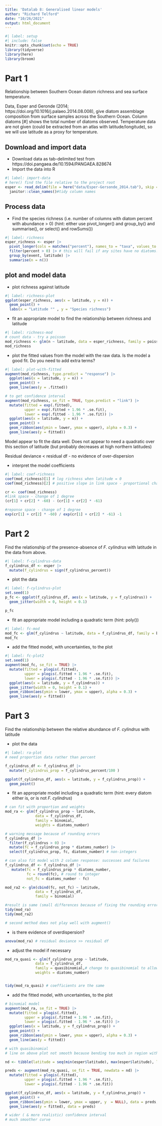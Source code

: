 ```yaml
---
title: 'Datalab 8: Generalised linear models'
author: "Richard Telford"
date: "10/26/2021"
output: html_document
---
```


```r
#| label: setup
#| include: false
knitr::opts_chunk$set(echo = TRUE)
library(tidyverse)
library(here)
library(broom)

```

# Part 1

Relationship between Southern Ocean diatom richness and sea surface temperature.

Data, Esper and Geronde (2014; https://doi.org/10.1016/j.palaeo.2014.08.008), give diatom assemblage composition from surface samples across the Southern Ocean. 
Column diatoms [#] shows the total number of diatoms observed.
Temperature data are not given (could be extracted from an atlas with latitude/longitude), so we will use latitude as a proxy for temperature.

## Download and import data

- Download data as tab-delimited test from https://doi.pangaea.de/10.1594/PANGAEA.828674
- Import the data into R

```r
#| label: import-data
# here() find the file relative to the project root
esper <- read_delim(file = here("data/Esper-Gersonde_2014.tab"), skip = 155, delim = "\t") |> 
  janitor::clean_names()#tidy column names
```



## Process data
- Find the species richness (i.e. number of columns with diatom percent with abundance > 0) (hint: either use pivot_longer() and group_by() and summarise(), or select() and rowSums())

```r
#| label: richness
esper_richness <- esper |> 
  pivot_longer(cols = matches("percent"), names_to = "taxa", values_to = "percent") |> # could also cols = a_actinochilus_percent:diatoms_indet_percent (should probably remove diatoms_indet_percent is it not a real species)
  filter(percent > 0) |> # this will fail if any sites have no diatoms. In that case use summarise(n = sum(percent > 0))
  group_by(event, latitude) |> 
  summarise(n = n())
```



## plot and model data

- plot richness against latitude

```r
#| label: richness-plot
ggplot(esper_richness, aes(x = latitude, y = n)) +
  geom_point() + 
  labs(x = "Latitude °" , y = "Species richness")
```


- fit an appropriate model to find the relationship between richness and latitude

```r
#| label: richness-mod
# count data - try a poisson
mod_richness <- glm(n ~ latitude, data = esper_richness, family = poisson)
mod_richness
```

- plot the fitted values from the model with the raw data. Is the model a good fit. Do you need to add extra terms?

```r
#| label: plot-with-fitted
augment(mod_richness, type.predict = "response") |> 
  ggplot(aes(x = latitude, y = n)) +
  geom_point() +
  geom_line(aes(y = .fitted))

# to get confidence interval
augment(mod_richness, se_fit = TRUE, type.predict = "link") |> 
  mutate(fitted = exp(.fitted), 
         upper = exp(.fitted + 1.96 * .se.fit), 
         lower = exp(.fitted - 1.96 * .se.fit)) |> 
  ggplot(aes(x = latitude, y = n)) +
  geom_point() +
  geom_ribbon(aes(ymin = lower, ymax = upper), alpha = 0.3) +
  geom_line(aes(y = fitted))
```
Model appear to fit the data well. Does not appear to need a quadratic over this section of latitude (but probably decreases at high northern latitudes)

Residual deviance < residual df - no evidence of over-dispersion

- interpret the model coefficients

```r
#| label: coef-richness
coef(mod_richness)[1] # log richness when latitude = 0
coef(mod_richness)[2] # positive slope in link space - proportional change in response space
```
```r
cr <- coef(mod_richness)
#link space - change of 1 degree
(cr[1] + cr[2] * -60) - (cr[1] + cr[2] * -61)

#reponse space - change of 1 degree
exp(cr[1] + cr[2] * -60) / exp(cr[1] + cr[2] * -61) -1
```


# Part 2

Find the relationship of the presence-absence of _F. cylindrus_  with latitude in the data from above.

```r
#| label: f-cylindrus-data
f_cylindrus_df <- esper |> 
  mutate(f_cylindrus = sign(f_cylindrus_percent))
```


- plot the data

```r
#| label: f-cylindrus-plot
set.seed(1)
p_fc <- ggplot(f_cylindrus_df, aes(x = latitude, y = f_cylindrus)) +
  geom_jitter(width = 0, height = 0.1)

p_fc
```


- fit an appropriate model including a quadratic term (hint: poly())

```r
#| label: fc-mod
mod_fc <- glm(f_cylindrus ~ latitude, data = f_cylindrus_df, family = binomial)
mod_fc  
```

- add the fitted model, with uncertainties, to the plot

```r
#| label: fc-plot2
set.seed(1)
augment(mod_fc, se_fit = TRUE) |> 
  mutate(fitted = plogis(.fitted), 
         upper = plogis(.fitted + 1.96 * .se.fit), 
         lower = plogis(.fitted - 1.96 * .se.fit)) |> 
  ggplot(aes(x = latitude, y = f_cylindrus)) +
  geom_jitter(width = 0, height = 0.1) +
  geom_ribbon(aes(ymin = lower, ymax = upper), alpha = 0.3) +
  geom_line(aes(y = fitted)) 
```



# Part 3

Find the relationship between the relative abundance of  _F. cylindrus_  with latitude

- plot the data

```r
#| label: ra-plot
# need proportion data rather than percent

f_cylindrus_df <- f_cylindrus_df |> 
  mutate(f_cylindrus_prop = f_cylindrus_percent/100 )

ggplot(f_cylindrus_df, aes(x = latitude, y = f_cylindrus_prop)) +
  geom_point()

```

- fit an appropriate model including a quadratic term (hint: every diatom either is, or is not _F. cylindrus_)

```r
# can fit with proportion and weights
mod_ra <- glm(f_cylindrus_prop ~ latitude, 
              data = f_cylindrus_df,
              family = binomial,
              weights = diatoms_number)

# warning message because of rounding errors 
f_cylindrus_df |> 
  filter(f_cylindrus > 0) |> 
  mutate(fc = f_cylindrus_prop * diatoms_number) |> 
  select(f_cylindrus_prop, fc, diatoms_number) # non-integers

# can also fit model with 2 column response: successes and failures
f_cylindrus_df <- f_cylindrus_df |> 
   mutate(fc = f_cylindrus_prop * diatoms_number, 
          fc = round(fc), # round to integer
          not_fc = diatoms_number - fc)

mod_ra2 <- glm(cbind(fc, not_fc) ~ latitude, 
              data = f_cylindrus_df,
              family = binomial)

#result is same (small differences because of fixing the rounding errors)
tidy(mod_ra)
tidy(mod_ra2)

# second method does not play well with augment()

```

- is there evidence of overdispersion?

```r
anova(mod_ra) # residual deviance >> residual df
```

- adjust the model if necessary

```r
mod_ra_quasi <- glm(f_cylindrus_prop ~ latitude, 
              data = f_cylindrus_df,
              family = quasibinomial,# change to quasibinomial to allow for overdispersion
              weights = diatoms_number)


tidy(mod_ra_quasi) # coefficients are the same
```


- add the fitted model, with uncertainties, to the plot

```r
# binomial model
augment(mod_ra, se_fit = TRUE) |> 
  mutate(fitted = plogis(.fitted), 
         upper = plogis(.fitted + 1.96 * .se.fit), 
         lower = plogis(.fitted - 1.96 * .se.fit)) |> 
  ggplot(aes(x = latitude, y = f_cylindrus_prop)) +
  geom_point() +
  geom_ribbon(aes(ymin = lower, ymax = upper), alpha = 0.3) +
  geom_line(aes(y = fitted)) 

# with quasibinomial
# line on above plot not smooth because bending too much in region with few data points for predictions. Solve by making predictions for new data on regular grid

nd <- tibble(latitude = seq(min(esper$latitude), max(esper$latitude), length.out = 200))

preds <- augment(mod_ra_quasi, se_fit = TRUE, newdata = nd) |> 
  mutate(fitted = plogis(.fitted), 
         upper = plogis(.fitted + 1.96 * .se.fit), 
         lower = plogis(.fitted - 1.96 * .se.fit)) 

ggplot(f_cylindrus_df, aes(x = latitude, y = f_cylindrus_prop)) +
  geom_point() +
  geom_ribbon(aes(ymin = lower, ymax = upper, y  = NULL), data = preds, alpha = 0.3) +
  geom_line(aes(y = fitted), data = preds) 

# wider ( & more realistic) confidence interval
# much smoother curve
```

